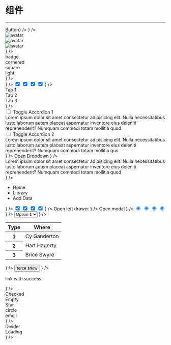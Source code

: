 
# 组件

---

<div className="grid xl:grid-cols-2 gap-4">
  <ComponentOverviewCard
    name={'按钮'}
    href={'button'}
    component={<button className="btn solid success">Button</button>}
  />
  <ComponentOverviewCard
    name={'输入框'}
    href={'input'}
    component={<input className="!input outline info" placeholder={'sira input component'} />}
  />
  <ComponentOverviewCard
    name={'头像'}
    href={'avatar'}
    component={
      <>
        <div className="avatar">
          <img alt="avatar" src="https://picsum.photos/id/64/200/200" />
        </div>
        <div className="avatar square">
          <img alt="avatar" src="https://picsum.photos/id/64/200/200" />
        </div>
        <div className="avatar ring danger hidden xl:block">
          <img alt="avatar" src="https://picsum.photos/id/64/200/200" />
        </div>
      </>
    }
  />
  <ComponentOverviewCard
    name={'徽章'}
    href={'badge'}
    component={
      <>
        <div className="badge solid success">badge</div>
        <div className="badge solid success cornered">cornered</div>
        <div className="badge solid success square">square</div>
        <div className="badge light success">light</div>
      </>
    }
  />
  <ComponentOverviewCard
    name={'加载'}
    href={'loader'}
    component={
      <>
        <div className="loader bw">
          <div className="bar-bounce"></div>
        </div>
        <div className="loader bw">
          <div className="spin"></div>
        </div>
        <div className="loader bw">
          <div className="flow-cross"></div>
        </div>
        <div className="loader bw">
          <div className="ping-wave"></div>
        </div>
        <div className="loader bw">
          <div className="dot-flash"></div>
        </div>
      </>
    }
  />
  <ComponentOverviewCard
    name={'开关'}
    href={'switch'}
    component={
      <>
        <input checked className="switch bw" type="checkbox" />
        <input checked className="switch success" type="checkbox" />
        <input checked className="switch warn" type="checkbox" />
        <input checked className="switch danger" type="checkbox" />
      </>
    }
  />
  <ComponentOverviewCard
    name={'标签'}
    href={'tabs'}
    component={
      <>
        <div className="!tabs boxed danger pill">
          <div className="tab p-4">Tab 1</div>
          <div className="tab p-4">Tab 2</div>
          <div className="tab active p-4">Tab 3</div>
        </div>
      </>
    }
  />
  <ComponentOverviewCard
    name={'手风琴'}
    href={'accordion'}
    component={
      <>
        <div className="accordion-group bordered success">
          <div className="accordion">
            <input className="toggle" id="accordion-bordered-success-1" type="checkbox" />
            <label className="title" form="accordion-bordered-success-1">
              Toggle Accordion 1
            </label>
            <div className="content">
              <div className="min-h-0">
                Lorem ipsum dolor sit amet consectetur adipisicing elit. Nulla necessitatibus iusto laborum autem
                placeat aspernatur inventore eius deleniti reprehenderit? Numquam commodi totam mollitia quod
              </div>
            </div>
          </div>
          <div className="accordion">
            <input className="toggle" id="accordion-bordered-success-2" type="checkbox" />
            <label className="title" form="accordion-bordered-success-2">
              Toggle Accordion 2
            </label>
            <div className="content">
              <div className="min-h-0">
                Lorem ipsum dolor sit amet consectetur adipisicing elit. Nulla necessitatibus iusto laborum autem
                placeat aspernatur inventore eius deleniti reprehenderit? Numquam commodi totam mollitia quo
              </div>
            </div>
          </div>
        </div>
      </>
    }
  />
  <ComponentOverviewCard
    name={'下拉菜单'}
    href={'dropdown'}
    component={
      <>
        <label className="btn solid success">Open Dropdown</label>
      </>
    }
  />
  <ComponentOverviewCard
    name={'提醒'}
    href={'prompt'}
    component={
      <>
        <div className="prompt success">
          <div className="content">
            Lorem ipsum dolor sit amet consectetur adipisicing elit. Nulla necessitatibus iusto laborum autem placeat
            aspernatur inventore eius deleniti reprehenderit? Numquam commodi totam mollitia quod
          </div>
        </div>
      </>
    }
  />
  <ComponentOverviewCard
    name={'面包屑'}
    href={'breadcrumbs'}
    component={
      <>
        <div className="breadcrumbs bw">
          <ul>
            <li>Home</li>
            <li>Library</li>
            <li>Add Data</li>
          </ul>
        </div>
      </>
    }
  />
  <ComponentOverviewCard
    name={'复选框'}
    href={'checkbox'}
    component={
      <>
        <input checked className="bw checkbox" type="checkbox" />
        <input checked className="success checkbox" type="checkbox" />
        <input checked className="warn checkbox" type="checkbox" />
        <input checked className="danger checkbox" type="checkbox" />
      </>
    }
  />
  <ComponentOverviewCard
    name={'抽屉'}
    href={'drawer'}
    component={
      <>
        <label className="btn solid danger w-fit">Open left drawer</label>
      </>
    }
  />
  <ComponentOverviewCard
    name={'对话框'}
    href={'modal'}
    component={
      <>
        <label className="btn solid warn w-fit">Open modal</label>
      </>
    }
  />
  <ComponentOverviewCard
    name={'单选框'}
    href={'radio'}
    component={
      <>
        <input checked className="radio success" type="radio" />
        <input checked className="radio warn" type="radio" />
        <input checked className="radio danger" type="radio" />
        <input checked className="radio bw" type="radio" />
      </>
    }
  />
  <ComponentOverviewCard
    name={'选择器'}
    href={'select'}
    component={
      <>
        <select className="select success">
          <option>Option 1</option>
          <option>Option 2</option>
          <option>Option 3</option>
        </select>
      </>
    }
  />
  <ComponentOverviewCard
    name={'表格'}
    href={'table'}
    component={
      <>
        <table className="!table success">
          <thead>
            <tr>
              <th>Type</th>
              <th>Where</th>
            </tr>
          </thead>
          <tbody>
            <tr>
              <th>1</th>
              <td>Cy Ganderton</td>
            </tr>
            <tr>
              <th>2</th>
              <td>Hart Hagerty</td>
            </tr>
            <tr>
              <th>3</th>
              <td>Brice Swyre</td>
            </tr>
          </tbody>
        </table>
      </>
    }
  />
  <ComponentOverviewCard
    name={'文字提示'}
    href={'tooltip'}
    component={
      <>
        <span className="tooltip danger right show" data-tooltip="hello">
          <button className="btn solid">force show</button>
        </span>
      </>
    }
  />
  <ComponentOverviewCard
    name={'链接'}
    href={'link'}
    component={
      <>
        <p className="link success ghost">link with success</p>
      </>
    }
  />
  <ComponentOverviewCard
    name={'步骤条'}
    href={'steps'}
    component={
      <>
        <div className="steps danger top">
          <div className="step active" data-content="✓">
            Checked
          </div>
          <div className="step active" data-content="">
            Empty
          </div>
          <div className="step" data-content="★">
            Star
          </div>
          <div className="step" data-content="●">
            circle
          </div>
          <div className="step" data-content="💪">
            emoji
          </div>
        </div>
      </>
    }
  />
  <ComponentOverviewCard
    name={'分隔线'}
    href={'divider'}
    component={
      <>
        <div className="grid gap-4 w-full">
          <div className="divider">Divider</div>
          <div className="divider">
            <div className="loader bw xs opacity-70">
              <div className="spin"></div>
            </div>
            <div>Loading</div>
          </div>
        </div>
      </>
    }
  />
</div>
